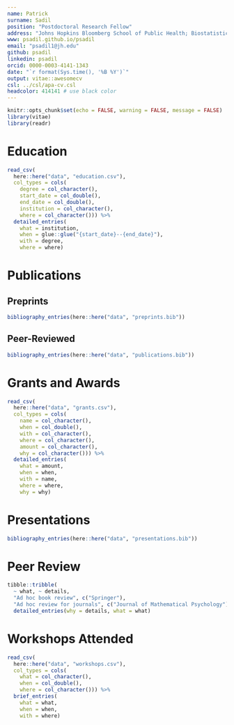 ```yaml
---
name: Patrick
surname: Sadil
position: "Postdoctoral Research Fellow"
address: "Johns Hopkins Bloomberg School of Public Health; Biostatistics"
www: psadil.github.io/psadil
email: "psadil1@jh.edu"
github: psadil
linkedin: psadil
orcid: 0000-0003-4141-1343
date: "`r format(Sys.time(), '%B %Y')`"
output: vitae::awesomecv
csl: ../csl/apa-cv.csl 
headcolor: 414141 # use black color
---
```


```r
knitr::opts_chunk$set(echo = FALSE, warning = FALSE, message = FALSE)
library(vitae)
library(readr)
```

# Education

```r
read_csv(
  here::here("data", "education.csv"),
  col_types = cols(
    degree = col_character(),
    start_date = col_double(),
    end_date = col_double(),
    institution = col_character(),
    where = col_character())) %>%
  detailed_entries(
    what = institution,
    when = glue::glue("{start_date}--{end_date}"),
    with = degree,
    where = where)
```

# Publications

## Preprints

```r
bibliography_entries(here::here("data", "preprints.bib"))
```

## Peer-Reviewed

```r
bibliography_entries(here::here("data", "publications.bib"))
```

# Grants and Awards

```r
read_csv(
  here::here("data", "grants.csv"),
  col_types = cols(
    name = col_character(),
    when = col_double(),
    with = col_character(),
    where = col_character(),
    amount = col_character(),
    why = col_character())) %>% 
  detailed_entries(
    what = amount,
    when = when,
    with = name,
    where = where,
    why = why)
```

# Presentations

```r
bibliography_entries(here::here("data", "presentations.bib"))
```


# Peer Review


```r

tibble::tribble(
  ~ what, ~ details,
  "Ad hoc book review", c("Springer"), 
  "Ad hoc review for journals", c("Journal of Mathematical Psychology")) %>%
  detailed_entries(why = details, what = what)

```


# Workshops Attended

```r
read_csv(
  here::here("data", "workshops.csv"),
  col_types = cols(
    what = col_character(),
    when = col_double(),
    where = col_character())) %>% 
  brief_entries(
    what = what,
    when = when,
    with = where)
```


